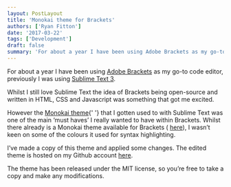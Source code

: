 ```yaml
---
layout: PostLayout
title: 'Monokai theme for Brackets'
authors: ['Ryan Fitton']
date: '2017-03-22'
tags: ['Development']
draft: false
summary: 'For about a year I have been using Adobe Brackets as my go-to code editor, previously I was using Sublime Text 3. Whilst I still love Sublime Text the idea of Brackets being open-source and written in HTML, CSS and Javascript was something that got me excited. However the Monokai theme that I gotten used [&amp;hellip;]'
---
```


<p>
  For about a year I have been using <a href="http://brackets.io/">Adobe Brackets</a> as my go-to
  code editor, previously I was using <a href="https://www.sublimetext.com/">Sublime Text 3</a>.
</p>
<p>
  Whilst I still love Sublime Text the idea of Brackets being open-source and written in HTML, CSS
  and Javascript was something that got me excited.
</p>
<p>
  However the <a href="https://github.com/jonschlinkert/sublime-monokai-extended">Monokai theme</a>{' '}
  that I gotten used to with Sublime Text was one of the main &#8216;must haves&#8217; I really
  wanted to have within Brackets. Whilst there already is a Monokai theme available for Brackets (
  <a href="https://github.com/Brackets-Themes/Monokai">here</a>), I wasn&#8217;t keen on some of the
  colours it used for syntax highlighting.
</p>
<p>
  I&#8217;ve made a copy of this theme and applied some changes. The edited theme is hosted on my
  Github account <a href="https://github.com/ryanfitton/monokai-theme-for-brackets">here</a>.
</p>
<p>
  The theme has been released under the MIT license, so you&#8217;re free to take a copy and make
  any modifications.
</p>

